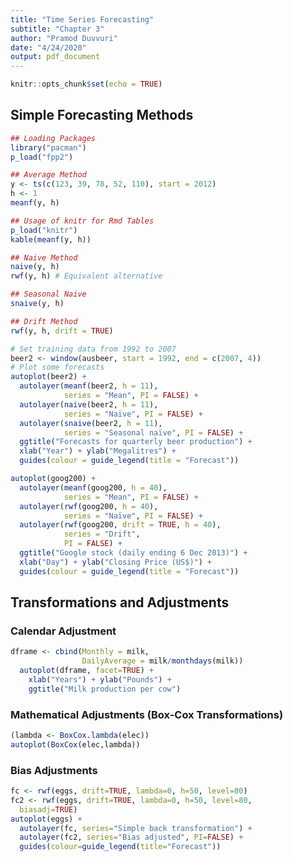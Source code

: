 ```yaml
---
title: "Time Series Forecasting"
subtitle: "Chapter 3"
author: "Pramod Duvvuri"
date: "4/24/2020"
output: pdf_document
---
```


```r
knitr::opts_chunk$set(echo = TRUE)
```

## Simple Forecasting Methods

```r
## Loading Packages
library("pacman")
p_load("fpp2")
```

```r
## Average Method
y <- ts(c(123, 39, 78, 52, 110), start = 2012)
h <- 1
meanf(y, h)
```

```r
## Usage of knitr for Rmd Tables
p_load("knitr")
kable(meanf(y, h))
```

```r
## Naive Method
naive(y, h)
rwf(y, h) # Equivalent alternative
```

```r
## Seasonal Naive
snaive(y, h)
```

```r
## Drift Method
rwf(y, h, drift = TRUE)
```

```r
# Set training data from 1992 to 2007
beer2 <- window(ausbeer, start = 1992, end = c(2007, 4))
# Plot some forecasts
autoplot(beer2) +
  autolayer(meanf(beer2, h = 11),
            series = "Mean", PI = FALSE) +
  autolayer(naive(beer2, h = 11),
            series = "Naïve", PI = FALSE) +
  autolayer(snaive(beer2, h = 11),
            series = "Seasonal naïve", PI = FALSE) +
  ggtitle("Forecasts for quarterly beer production") +
  xlab("Year") + ylab("Megalitres") +
  guides(colour = guide_legend(title = "Forecast"))
```

```r
autoplot(goog200) +
  autolayer(meanf(goog200, h = 40),
            series = "Mean", PI = FALSE) +
  autolayer(rwf(goog200, h = 40),
            series = "Naïve", PI = FALSE) +
  autolayer(rwf(goog200, drift = TRUE, h = 40),
            series = "Drift",
            PI = FALSE) +
  ggtitle("Google stock (daily ending 6 Dec 2013)") +
  xlab("Day") + ylab("Closing Price (US$)") +
  guides(colour = guide_legend(title = "Forecast"))
```

## Transformations and Adjustments

### Calendar Adjustment

```r
dframe <- cbind(Monthly = milk,
                DailyAverage = milk/monthdays(milk))
  autoplot(dframe, facet=TRUE) +
    xlab("Years") + ylab("Pounds") +
    ggtitle("Milk production per cow")
```

### Mathematical Adjustments (Box-Cox Transformations)

```r
(lambda <- BoxCox.lambda(elec))
autoplot(BoxCox(elec,lambda))
```

### Bias Adjustments

```r
fc <- rwf(eggs, drift=TRUE, lambda=0, h=50, level=80)
fc2 <- rwf(eggs, drift=TRUE, lambda=0, h=50, level=80,
  biasadj=TRUE)
autoplot(eggs) +
  autolayer(fc, series="Simple back transformation") +
  autolayer(fc2, series="Bias adjusted", PI=FALSE) +
  guides(colour=guide_legend(title="Forecast"))
```

